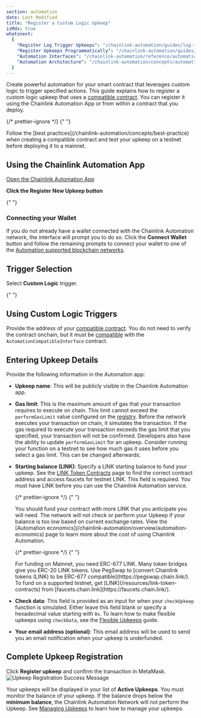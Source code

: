 ```yaml
---
section: automation
date: Last Modified
title: "Register a Custom Logic Upkeep"
isMdx: true
whatsnext:
  {
    "Register Log Trigger Upkeeps": "/chainlink-automation/guides/log-trigger/",
    "Register Upkeeps Programmatically": "/chainlink-automation/guides/register-upkeep-in-contract/",
    "Automation Interfaces": "/chainlink-automation/reference/automation-interfaces",
    "Automation Architecture": "/chainlink-automation/concepts/automation-architecture/",
  }
---
```



Create powerful automation for your smart contract that leverages custom logic to trigger specified actions. This guide explains how to register a custom logic upkeep that uses a [compatible contract](/chainlink-automation/guides/compatible-contracts). You can register it using the Chainlink Automation App or from within a contract that you deploy.

{/* prettier-ignore */}
{" "}

<Aside type="tip" title="Testing and best practices">
  Follow the [best practices](/chainlink-automation/concepts/best-practice) when creating a compatible contract and test
  your upkeep on a testnet before deploying it to a mainnet.
</Aside>

## Using the Chainlink Automation App

<div class="remix-callout">
  <a href="https://automation.chain.link">Open the Chainlink Automation App</a>
</div>

**Click the Register New Upkeep button**

{" "}

<ClickToZoom src="/images/automation/auto-ui-home.png" />

### Connecting your Wallet

If you do not already have a wallet connected with the Chainlink Automation network, the interface will prompt you to do so. Click the **Connect Wallet** button and follow the remaining prompts to connect your wallet to one of the [Automation supported blockchain networks](/chainlink-automation/overview/supported-networks).

<ClickToZoom src="/images/automation/auto-ui-wallet.png" />

## Trigger Selection

Select **Custom Logic** trigger.

{" "}

<ClickToZoom src="/images/automation/ui_select_trigger.png" />

## Using Custom Logic Triggers

Provide the address of your [compatible contract](/chainlink-automation/guides/compatible-contracts). You do not need to verify the contract onchain, but it must be [compatible](/chainlink-automation/guides/compatible-contracts) with the `AutomationCompatibleInterface` contract.

## Entering Upkeep Details

Provide the following information in the Automation app:

- **Upkeep name**: This will be publicly visible in the Chainlink Automation app.
- **Gas limit**: This is the maximum amount of gas that your transaction requires to execute on chain. This limit cannot exceed the `performGasLimit` value configured on the [registry](/chainlink-automation/overview/supported-networks/#configurations). Before the network executes your transaction on chain, it simulates the transaction. If the gas required to execute your transaction exceeds the gas limit that you specified, your transaction will not be confirmed. Developers also have the ability to update `performGasLimit` for an upkeep. Consider running your function on a testnet to see how much gas it uses before you select a gas limit. This can be changed afterwards.
- **Starting balance (LINK)**: Specify a LINK starting balance to fund your upkeep. See the [LINK Token Contracts](/resources/link-token-contracts) page to find the correct contract address and access faucets for testnet LINK. This field is required. You must have LINK before you can use the Chainlink Automation service.

  {/* prettier-ignore */}
     {" "}

  <Aside type="tip" title="Funding Upkeep">
    You should fund your contract with more LINK that you anticipate you will need. The network will not check or
    perform your Upkeep if your balance is too low based on current exchange rates. View the [Automation
    economics](/chainlink-automation/overview/automation-economics) page to learn more about the cost of using Chainlink
    Automation.
  </Aside>

  {/* prettier-ignore */}
     {" "}

  <Aside type="tip" title="ERC-677 Link">
    For funding on Mainnet, you need ERC-677 LINK. Many token bridges give you ERC-20 LINK tokens. Use PegSwap to
    [convert Chainlink tokens (LINK) to be ERC-677 compatible](https://pegswap.chain.link/). To fund on a supported
    testnet, get [LINK](/resources/link-token-contracts) from [faucets.chain.link](https://faucets.chain.link/).
  </Aside>

- **Check data**: This field is provided as an input for when your `checkUpkeep` function is simulated. Either leave this field blank or specify a hexadecimal value starting with `0x`. To learn how to make flexible upkeeps using `checkData`, see the [Flexible Upkeeps](/chainlink-automation/guides/flexible-upkeeps) guide.
- **Your email address (optional)**: This email address will be used to send you an email notification when your upkeep is underfunded.

## Complete Upkeep Registration

Click **Register upkeep** and confirm the transaction in MetaMask.
![Upkeep Registration Success Message](/images/automation/automation-registration-submitted.png)

Your upkeeps will be displayed in your list of **Active Upkeeps**. You must monitor the balance of your upkeep. If the balance drops below the **minimum balance**, the Chainlink Automation Network will not perform the Upkeep. See [Managing Upkeeps](/chainlink-automation/guides/manage-upkeeps) to learn how to manage your upkeeps.
